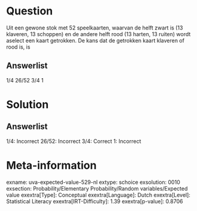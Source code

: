 Question
========

Uit een gewone stok met 52 speelkaarten, waarvan de helft zwart is (13
klaveren, 13 schoppen) en de andere helft rood (13 harten, 13 ruiten)
wordt aselect een kaart getrokken. De kans dat de getrokken kaart
klaveren of rood is, is

Answerlist
----------

1/4
26/52
3/4
1

Solution
========

Answerlist
----------

1/4: Incorrect
26/52: Incorrect
3/4: Correct
1: Incorrect

Meta-information
================
exname: uva-expected-value-529-nl
extype: schoice
exsolution: 0010
exsection: Probability/Elementary Probability/Random variables/Expected value
exextra[Type]: Conceptual
exextra[Language]: Dutch
exextra[Level]: Statistical Literacy
exextra[IRT-Difficulty]: 1.39
exextra[p-value]: 0.8706
